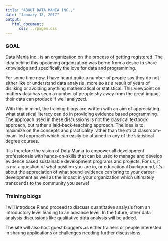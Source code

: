 ```yaml
---
title: "ABOUT DATA MANIA INC.,"
date: "January 18, 2017"
output: 
   html_document:
      css: ../pages.css
---
```


### GOAL

Data Mania Inc., is an organization on the process of getting registered. The idea behind this upcoming organization was borne from a desire to share knowledge and specifically the love for data and programming.

For some time now, I have heard quite a number of people say they do not either like or understand data analysis, more so as a result of years of disliking or avoiding anything mathematical or statistical. This viewpoint on matters data has seen a number of people shy away from the great impact their data can produce if well analyzed.  

With this in mind, the training blogs are written with an aim of appreciating what statistical literacy can do in providing evidence based programming. The approach used in these discussions is not the classical textbook approach, but rather a laid-back-teaching approach. The idea is to maximize on the concepts and practicality rather than the strict classroom-exam-led approach which can easily be attained in any of the statistical degree courses. 

It is therefore the vision of Data Mania to empower all development professionals with hands-on-skills that can be used to manage and develop evidence based sustainable development programs and projects. For us, it is not a question of what position you are in, or educational background, it's about the appreciation of what sound evidence can bring to your career development as well as the impact in your organization which ultimately transcends to the community you serve!

### Training blogs

I will introduce R and proceed to discuss quantitative analysis from an introductory level leading to an advance level. In the future, other data analysis discussions like qualitative data analysis will be added.

The site will also host guest bloggers as either trainers or people interested in sharing applications or challenges needing further discussions.
